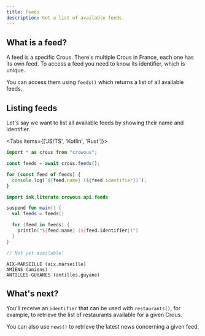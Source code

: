 ```yaml
---
title: Feeds
description: Get a list of available feeds.
---
```


 
## What is a feed?

A feed is a specific Crous. There's multiple Crous in France, each one has its own feed.
To access a feed you need to know its identifier, which is unique.

You can access them using `feeds()` which returns a list of all available feeds.

## Listing feeds

Let's say we want to list all available feeds by showing their name and identifier.

<Tabs items={['JS/TS', 'Kotlin', 'Rust']}>
```ts tab="JS/TS"
import * as crous from "crowous";

const feeds = await crous.feeds();

for (const feed of feeds) {
  console.log(`${feed.name} (${feed.identifier})`);
}
```
 
```kotlin tab="Kotlin"
import ink.literate.crowous.api.feeds

suspend fun main() {
  val feeds = feeds()

  for (feed in feeds) {
    println("${feed.name} (${feed.identifier})")
  }
}
```

```rust tab="Rust"
// Not yet available!
```
</Tabs>

```console title="output.txt"
AIX-MARSEILLE (aix.marseille)
AMIENS (amiens)
ANTILLES-GUYANES (antilles.guyane)
```

## What's next?

You'll receive an `identifier` that can be used with `restaurants()`, for example, to retrieve the list of restaurants available for a given Crous.

You can also use `news()` to retrieve the latest news concerning a given feed.
